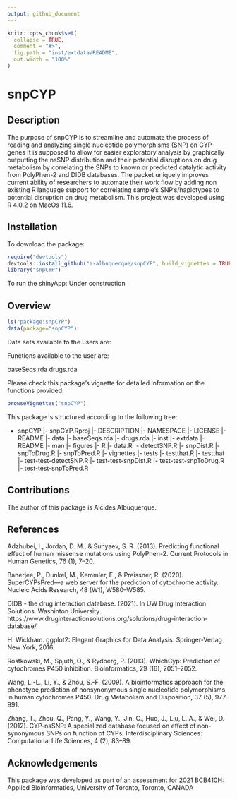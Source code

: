 ```yaml
---
output: github_document
---
```



```r
knitr::opts_chunk$set(
  collapse = TRUE,
  comment = "#>",
  fig.path = "inst/extdata/README",
  out.width = "100%"
)
```

# snpCYP

## Description

The purpose of snpCYP is to streamline and automate the process of
reading and analyzing single nucleotide polymorphisms (SNP) on CYP genes
It is supposed to allow for easier exploratory analysis by graphically 
outputting the nsSNP distribution and their potential disruptions on drug 
metabolism by correlating the SNPs to known or predicted catalytic activity 
from PolyPhen-2 and DIDB databases. The  packet uniquely improves current 
ability of researchers to automate their work flow by adding non existing 
R language support for correlating sample’s SNP’s/haplotypes to potential 
disruption on drug metabolism. This project was developed using R 4.0.2 on 
MacOs 11.6.


## Installation

To download the package:
```r
require("devtools")
devtools::install_github("a-albuquerque/snpCYP", build_vignettes = TRUE)
library("snpCYP")
```

To run the shinyApp:
Under construction

## Overview

```r
ls("package:snpCYP")
data(package="snpCYP")
```

Data sets available to the users are:



Functions available to the user are: 

baseSeqs.rda
drugs.rda

Please check this package's vignette for detailed information on the functions
provided: 

```r
browseVignettes("snpCYP")
```

This package is structured according to the following tree:

- snpCYP
  |- snpCYP.Rproj
  |- DESCRIPTION
  |- NAMESPACE
  |- LICENSE
  |- README
  |- data
    |- baseSeqs.rda
    |- drugs.rda
  |- inst
    |- extdata
      |- README
  |- man
    |- figures
  |- R
    |- data.R
    |- detectSNP.R
    |- snpDist.R
    |- snpToDrug.R
    |- snpToPred.R
  |- vignettes
  |- tests
    |- testthat.R
    |- testthat
      |- test-test-detectSNP.R
      |- test-test-snpDist.R
      |- test-test-snpToDrug.R
      |- test-test-snpToPred.R


## Contributions
The author of this package is Alcides Albuquerque.


## References
Adzhubei, I., Jordan, D. M., & Sunyaev, S. R. (2013). Predicting functional effect of human missense mutations using PolyPhen-2. Current Protocols in Human Genetics, 76 (1), 7–20.

Banerjee, P., Dunkel, M., Kemmler, E., & Preissner, R. (2020). SuperCYPsPred—a web server for the prediction of cytochrome activity. Nucleic Acids Research, 48 (W1), W580–W585. 

DIDB - the drug interaction database. (2021). In UW Drug Interaction Solutions. Washinton University. https://www.druginteractionsolutions.org/solutions/drug-interaction-database/

H. Wickham. ggplot2: Elegant Graphics for Data Analysis. Springer-Verlag New York, 2016.

Rostkowski, M., Spjuth, O., & Rydberg, P. (2013). WhichCyp: Prediction of cytochromes P450 inhibition. Bioinformatics, 29 (16), 2051–2052.

Wang, L.-L., Li, Y., & Zhou, S.-F. (2009). A bioinformatics approach for the phenotype prediction of nonsynonymous single nucleotide polymorphisms in human cytochromes P450. Drug Metabolism and Disposition, 37 (5), 977–991.

Zhang, T., Zhou, Q., Pang, Y., Wang, Y., Jin, C., Huo, J., Liu, L. A., & Wei, D. (2012). CYP-nsSNP: A specialized database focused on effect of non-synonymous SNPs on function of CYPs. Interdisciplinary Sciences: Computational Life Sciences, 4 (2), 83–89.


## Acknowledgements
This package was developed as part of an assessment for 2021 BCB410H: Applied Bioinformatics, University of Toronto, Toronto, CANADA

